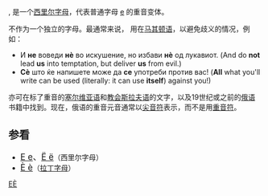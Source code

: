 {{Unreferenced|time=2018-04-25T12:33:16+00:00}}
{{Infobox Cyrillic|uc=Ѐ|lc=ѐ|uuc=0400|ulc=0450|Image=Cyrillic letter Ie with grave.png}}
'''{{Unicode|Ѐ}}''', '''{{Unicode|ѐ}}''' 是一个[[西里尔字母|西里尔字母]]，代表普通字母 [[е|е]] 的重音变体。

{{Unicode|ѐ}} 不作为一个独立的字母。最通常来说， {{Unicode|ѐ}} 用在[[马其顿语|马其顿语]]，以避免歧义的情况，例如：
*И '''не''' воведи '''нè''' во искушение, но избави '''нè''' од лукавиот. (And do '''not''' lead '''us''' into temptation, but deliver '''us''' from evil.)
*'''Сè''' што ќе напишете може да '''се''' употреби против вас! ('''All''' what you'll write can be used (literally: it can use '''itself''') against you!)

{{Unicode|ѐ}} 亦可在标了重音的[[塞尔维亚语|塞尔维亚语]]和[[教会斯拉夫语|教会斯拉夫语]]的文字，以及19世纪或之前的[[俄语|俄语]]书籍中找到。现在，俄语的重音元音通常以[[尖音符|尖音符]]表示，而不是用[[重音符|重音符]]。

== 参看 ==
*<span lang="ru" style="font-size:120%;">[[Е|Е е]]、[[Ё|Ё ё]]</span>（西里尔字母）
*<span lang="en" style="font-size:120%;">[[È|È è]]</span>（[[拉丁字母|拉丁字母]]）

[[Category:西里尔字母|ЕЀ]]